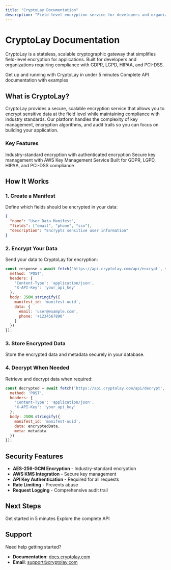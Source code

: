 ```yaml
---
title: "CryptoLay Documentation"
description: "Field-level encryption service for developers and organizations requiring compliance with GDPR, LGPD, HIPAA, and PCI-DSS."
---
```


# CryptoLay Documentation

CryptoLay is a stateless, scalable cryptographic gateway that simplifies field-level encryption for applications. Built for developers and organizations requiring compliance with GDPR, LGPD, HIPAA, and PCI-DSS.

<CardGroup cols={2}>
  <Card title="Quick Start" icon="zap" href="/quickstart">
    Get up and running with CryptoLay in under 5 minutes
  </Card>
  <Card title="API Reference" icon="code" href="/api-reference/authentication">
    Complete API documentation with examples
  </Card>
</CardGroup>

## What is CryptoLay?

CryptoLay provides a secure, scalable encryption service that allows you to encrypt sensitive data at the field level while maintaining compliance with industry standards. Our platform handles the complexity of key management, encryption algorithms, and audit trails so you can focus on building your application.

### Key Features

<CardGroup cols={3}>
  <Card title="AES-256-GCM Encryption" icon="shield">
    Industry-standard encryption with authenticated encryption
  </Card>
  <Card title="AWS KMS Integration" icon="key">
    Secure key management with AWS Key Management Service
  </Card>
  <Card title="Compliance Ready" icon="check-circle">
    Built for GDPR, LGPD, HIPAA, and PCI-DSS compliance
  </Card>
</CardGroup>

## How It Works

### 1. Create a Manifest

Define which fields should be encrypted in your data:

```json
{
  "name": "User Data Manifest",
  "fields": ["email", "phone", "ssn"],
  "description": "Encrypts sensitive user information"
}
```

### 2. Encrypt Your Data

Send your data to CryptoLay for encryption:

```javascript
const response = await fetch('https://api.cryptolay.com/api/encrypt', {
  method: 'POST',
  headers: {
    'Content-Type': 'application/json',
    'X-API-Key': 'your_api_key'
  },
  body: JSON.stringify({
    manifest_id: 'manifest-uuid',
    data: {
      email: 'user@example.com',
      phone: '+1234567890'
    }
  })
});
```

### 3. Store Encrypted Data

Store the encrypted data and metadata securely in your database.

### 4. Decrypt When Needed

Retrieve and decrypt data when required:

```javascript
const decrypted = await fetch('https://api.cryptolay.com/api/decrypt', {
  method: 'POST',
  headers: {
    'Content-Type': 'application/json',
    'X-API-Key': 'your_api_key'
  },
  body: JSON.stringify({
    manifest_id: 'manifest-uuid',
    data: encryptedData,
    meta: metadata
  })
});
```

## Security Features

- **AES-256-GCM Encryption** - Industry-standard encryption
- **AWS KMS Integration** - Secure key management
- **API Key Authentication** - Required for all requests
- **Rate Limiting** - Prevents abuse
- **Request Logging** - Comprehensive audit trail

## Next Steps

<CardGroup cols={2}>
  <Card title="Quick Start" icon="rocket" href="/quickstart">
    Get started in 5 minutes
  </Card>
  <Card title="API Reference" icon="code" href="/api-reference/authentication">
    Explore the complete API
  </Card>
</CardGroup>

## Support

Need help getting started?

- **Documentation**: [docs.cryptolay.com](https://docs.cryptolay.com)
- **Email**: [support@cryptolay.com](mailto:support@cryptolay.com)